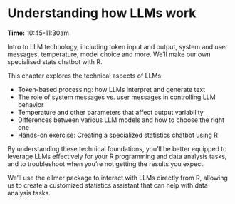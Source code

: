 # Understanding how LLMs work

**Time:** 10:45-11:30am

Intro to LLM technology, including token input and output, system and user messages, temperature, model choice and more. We'll make our own specialised stats chatbot with R.

This chapter explores the technical aspects of LLMs:

- Token-based processing: how LLMs interpret and generate text
- The role of system messages vs. user messages in controlling LLM behavior
- Temperature and other parameters that affect output variability
- Differences between various LLM models and how to choose the right one
- Hands-on exercise: Creating a specialized statistics chatbot using R

By understanding these technical foundations, you'll be better equipped to leverage LLMs effectively for your R programming and data analysis tasks, and to troubleshoot when you're not getting the results you expect.

We'll use the ellmer package to interact with LLMs directly from R, allowing us to create a customized statistics assistant that can help with data analysis tasks.